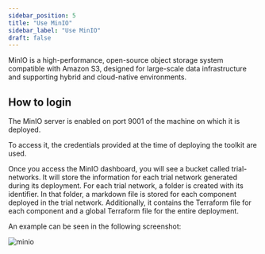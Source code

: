 ```yaml
---
sidebar_position: 5
title: "Use MinIO"
sidebar_label: "Use MinIO"
draft: false
---
```


MinIO is a high-performance, open-source object storage system compatible with Amazon S3, designed for large-scale data infrastructure and supporting hybrid and cloud-native environments.

## How to login

The MinIO server is enabled on port 9001 of the machine on which it is deployed.

To access it, the credentials provided at the time of deploying the toolkit are used.

Once you access the MinIO dashboard, you will see a bucket called trial-networks. It will store the information for each trial network generated during its deployment. For each trial network, a folder is created with its identifier. In that folder, a markdown file is stored for each component deployed in the trial network. Additionally, it contains the Terraform file for each component and a global Terraform file for the entire deployment.

An example can be seen in the following screenshot:

![minio](./images/minio.png)
